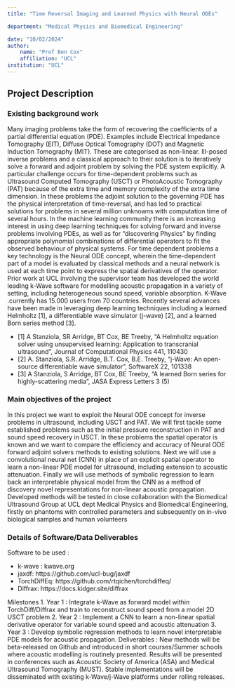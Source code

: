 ```yaml
---
title: "Time Reversal Imaging and Learned Physics with Neural ODEs"

department: "Medical Physics and Biomedical Engineering"

date: "10/02/2024"
author: 
    name: "Prof Ben Cox"
    affiliation: "UCL"
institution: "UCL"
---
```

## Project Description

### Existing background work

Many imaging problems take the form of recovering the coefficients of a partial differential equation (PDE). Examples include Electrical Impedance Tomography (EIT), Diffuse Optical Tomography (DOT) and Magnetic Induction Tomography (MIT). These are categorised as non-linear. Ill-posed inverse problems and a classical approach to their solution is to iteratively solve a forward and adjoint problem by solving the PDE system explicitly. A particular challenge occurs for time-dependent problems such as Ultrasound Computed Tomography (USCT) or PhotoAcoustic Tomography (PAT) because of the extra time and memory complexity of the extra time dimension. In these problems the adjoint solution to the governing PDE has the physical interpretation of time-reversal, and has led to practical solutions for problems in several million unknowns with computation time of several hours.
In the machine learning community there is an increasing interest in using deep learning techniques for solving forward and inverse problems involving PDEs, as well as for “discovering Physics” by finding appropriate polynomial combinations of differential operators to fit the observed behaviour of physical systems. For time dependent problems a key technology is the Neural ODE concept, wherein the time-dependent part of a model is evaluated by classical methods and a neural network is used at each time point to express the spatial derivatives of the operator.
Prior work at UCL involving the supervisor team has developed the world leading k-Wave software for modelling acoustic propagation in a variety of setting, including heterogeneous sound speed, variable absorption. K-Wave .currently has 15.000 users from 70 countries. Recently several advances have been made in leveraging deep learning techniques including a learned Helmholtz [1], a differentiable wave simulator (j-wave) [2], and a learned Born series method [3]. 

- [1] A Stanziola, SR Arridge, BT Cox, BE Treeby, “A Helmholtz equation solver using unsupervised learning: Application to transcranial ultrasound”, Journal of Computational Physics 441, 110430
- [2] A. Stanziola, S.R. Arridge, B.T. Cox, B.E. Treeby, “j-Wave: An open-source differentiable wave simulator”,  SoftwareX 22, 101338 
- [3] A Stanziola, S Arridge, BT Cox, BE Treeby, “A learned Born series for highly-scattering media”, JASA Express Letters 3 (5)


### Main objectives of the project

In this project we want to exploit the Neural ODE concept for inverse problems in ultrasound, including USCT and PAT. We will first tackle some established problems such as the initial pressure reconstruction in PAT and sound speed recovery in USCT. In these problems the spatial operator is known and we want to compare the efficiency and accuracy of Neural ODE forward adjoint solvers methods to existing solutions. Next we will use a convolutional neural net (CNN) in place of an explicit spatial operator to learn a non-linear PDE model for ultrasound, including extension to acoustic attenuation. Finally we will use methods of symbolic regression to learn back an interpretable physical model from the CNN as a method of discovery novel representations for non-linear acoustic propagation.
Developed methods will be tested in close collaboration with the Biomedical Ultrasound Group at UCL dept Medical Physics and Biomedical Engineering, firstly on phantoms with controlled parameters and subsequently on in-vivo biological samples and human volunteers 

### Details of Software/Data Deliverables

Software to be used :

- k-wave :		kwave.org
- jaxdf:		https://github.com/ucl-bug/jaxdf
- TorchDiffEq:	https://github.com/rtqichen/torchdiffeq/
- Diffrax:		https://docs.kidger.site/diffrax


Milestones
1.	Year 1 : Integrate k-Wave as forward model within TorchDiff/Diffrax and train to reconstruct sound speed from a model 2D USCT problem
2.	Year 2 : Implement a CNN to learn a non-linear spatial derivative operator for variable sound speed and acoustic attenuation
3.	Year 3 : Develop symbolic regression methods to learn novel interpretable PDE models for acoustic propagation.
Deliverables :
New methods will be beta-released on Github and introduced in short courses/Summer schools where acoustic modelling is routinely presented. Results will be presented in conferences such as Acoustic Society of America (ASA) and Medical Ultrasound Tomography (MUST).  Stable implementations will be disseminated with existing  k-Wave/j-Wave platforms under rolling releases.